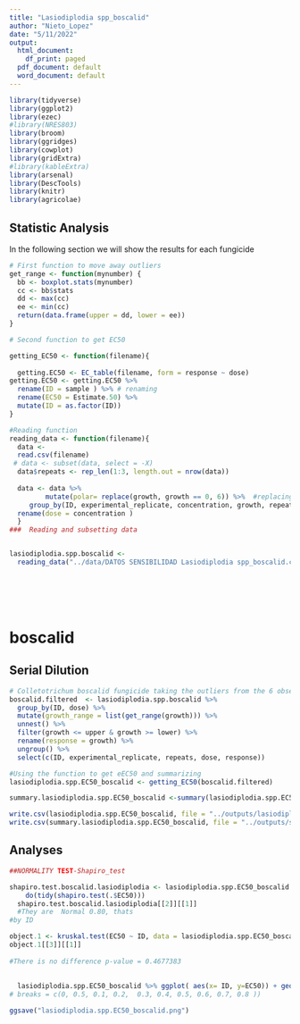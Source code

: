 ```yaml
---
title: "Lasiodiplodia spp_boscalid"
author: "Nieto_Lopez"
date: "5/11/2022"
output:
  html_document:
    df_print: paged
  pdf_document: default
  word_document: default
---
```


```r
library(tidyverse)
library(ggplot2)
library(ezec)
#library(NRES803)
library(broom)
library(ggridges)
library(cowplot)
library(gridExtra)
#library(kableExtra)
library(arsenal)
library(DescTools)
library(knitr)
library(agricolae)
```


##  Statistic Analysis 


In the following section we will show the results for each fungicide


```r
# First function to move away outliers
get_range <- function(mynumber) {
  bb <- boxplot.stats(mynumber)
  cc <- bb$stats
  dd <- max(cc)
  ee <- min(cc)
  return(data.frame(upper = dd, lower = ee))
}

# Second function to get EC50

getting_EC50 <- function(filename){
  
  getting.EC50 <- EC_table(filename, form = response ~ dose)
getting.EC50 <- getting.EC50 %>% 
  rename(ID = sample ) %>% # renaming
  rename(EC50 = Estimate.50) %>%
  mutate(ID = as.factor(ID))
}

```


```r
#Reading function
reading_data <- function(filename){
  data <-
  read.csv(filename)
 # data <- subset(data, select = -X)
  data$repeats <- rep_len(1:3, length.out = nrow(data))
  
  data <- data %>%
         mutate(polar= replace(growth, growth == 0, 6)) %>%  #replacing 0 cm growth for the size of plug that is 0.6
     group_by(ID, experimental_replicate, concentration, growth, repeats) %>%
  rename(dose = concentration )
  }
###  Reading and subsetting data


lasiodiplodia.spp.boscalid <-
  reading_data("../data/DATOS SENSIBILIDAD Lasiodiplodia spp_boscalid.csv")




 
```
# boscalid
##  Serial Dilution
```r
# Colletotrichum boscalid fungicide taking the outliers from the 6 observations of each one USING THE FUCTION
boscalid.filtered  <- lasiodiplodia.spp.boscalid %>%
  group_by(ID, dose) %>%
  mutate(growth_range = list(get_range(growth))) %>%
  unnest() %>%
  filter(growth <= upper & growth >= lower) %>%
  rename(response = growth) %>%
  ungroup() %>%
  select(c(ID, experimental_replicate, repeats, dose, response))

#Using the function to get eEC50 and summarizing
lasiodiplodia.spp.EC50_boscalid <- getting_EC50(boscalid.filtered) 

summary.lasiodiplodia.spp.EC50_boscalid <-summary(lasiodiplodia.spp.EC50_boscalid)

write.csv(lasiodiplodia.spp.EC50_boscalid, file = "../outputs/lasiodiplodia.spp.EC50_boscalid.csv")
write.csv(summary.lasiodiplodia.spp.EC50_boscalid, file = "../outputs/summary.lasiodiplodia.spp.EC50_boscalid.csv")
```

## Analyses 
```r
##NORMALITY TEST-Shapiro_test

shapiro.test.boscalid.lasiodiplodia <- lasiodiplodia.spp.EC50_boscalid %>%
    do(tidy(shapiro.test(.$EC50)))
  shapiro.test.boscalid.lasiodiplodia[[2]][[1]]
  #They are  Normal 0.80, thats 
#by ID

object.1 <- kruskal.test(EC50 ~ ID, data = lasiodiplodia.spp.EC50_boscalid)
object.1[[3]][[1]]
  
#There is no difference p-value = 0.4677383
  
  
  lasiodiplodia.spp.EC50_boscalid %>% ggplot( aes(x= ID, y=EC50)) + geom_point() #+ expand_limits( y = c(0, 0.77)) +scale_y_continuous(
# breaks = c(0, 0.5, 0.1, 0.2,  0.3, 0.4, 0.5, 0.6, 0.7, 0.8 ))

ggsave("lasiodiplodia.spp.EC50_boscalid.png")
  


```